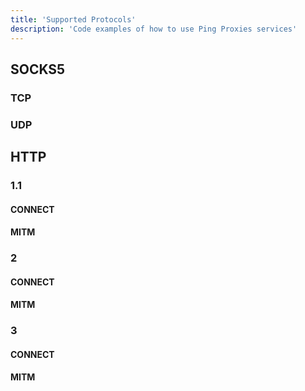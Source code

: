 ```yaml
---
title: 'Supported Protocols'
description: 'Code examples of how to use Ping Proxies services'
---
```



## SOCKS5
### TCP
### UDP


## HTTP
### 1.1
#### CONNECT
#### MITM

### 2
#### CONNECT
#### MITM

### 3
#### CONNECT
#### MITM
